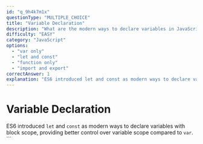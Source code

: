 ```yaml
---
id: "q_9h4k7m1x"
questionType: "MULTIPLE_CHOICE"
title: "Variable Declaration"
description: "What are the modern ways to declare variables in JavaScript?"
difficulty: "EASY"
category: "JavaScript"
options:
  - "var only"
  - "let and const"
  - "function only"
  - "import and export"
correctAnswer: 1
explanation: "ES6 introduced let and const as modern ways to declare variables with block scope."
---
```


# Variable Declaration

ES6 introduced `let` and `const` as modern ways to declare variables with block scope, providing better control over variable scope compared to `var`.
\`\`\`
